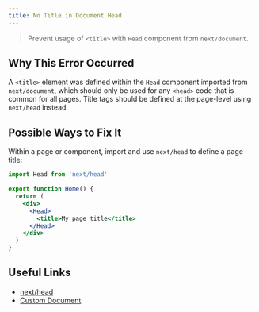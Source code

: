 ```yaml
---
title: No Title in Document Head
---
```


> Prevent usage of `<title>` with `Head` component from `next/document`.

## Why This Error Occurred

A `<title>` element was defined within the `Head` component imported from `next/document`, which should only be used for any `<head>` code that is common for all pages. Title tags should be defined at the page-level using `next/head` instead.

## Possible Ways to Fix It

Within a page or component, import and use `next/head` to define a page title:

```jsx filename="pages/index.js"
import Head from 'next/head'

export function Home() {
  return (
    <div>
      <Head>
        <title>My page title</title>
      </Head>
    </div>
  )
}
```

## Useful Links

- [next/head](/docs/pages/api-reference/components/head)
- [Custom Document](/docs/pages/building-your-application/routing/custom-document)
